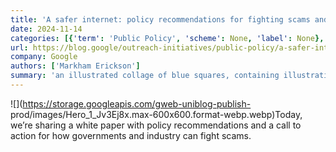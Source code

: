 ```yaml
---
title: 'A safer internet: policy recommendations for fighting scams and fraud together'
date: 2024-11-14
categories: [{'term': 'Public Policy', 'scheme': None, 'label': None}, {'term': 'Safety & Security', 'scheme': None, 'label': None}]
url: https://blog.google/outreach-initiatives/public-policy/a-safer-internet-policy-recommendations-for-fighting-scams-and-fraud-together/
company: Google
authors: ['Markham Erickson']
summary: 'an illustrated collage of blue squares, containing illustrations of a shield, a fingerprint and gears'
---
```



![](https://storage.googleapis.com/gweb-uniblog-publish-
prod/images/Hero_1_Jv3Ej8x.max-600x600.format-webp.webp)Today, we’re sharing a
white paper with policy recommendations and a call to action for how
governments and industry can fight scams.


